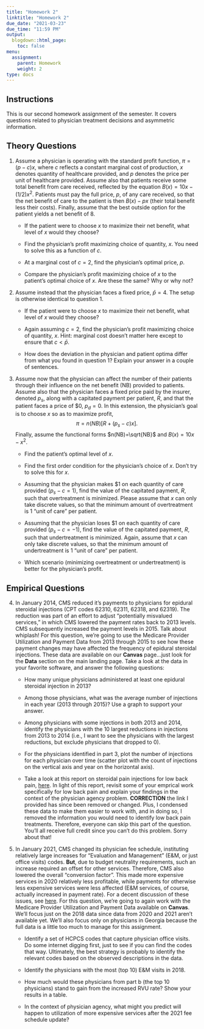 ```yaml
---
title: "Homework 2"
linktitle: "Homework 2"
due_date: "2021-03-23"
due_time: "11:59 PM"
output:
  blogdown::html_page:
    toc: false
menu:
  assignment:
    parent: Homework
    weight: 2
type: docs
---
```


## Instructions
This is our second homework assignment of the semester. It covers questions related to physician treatment decisions and asymmetric information. 

## Theory Questions
1. Assume a physician is operating with the standard profit function, $\pi = (p-c)x$, where $c$ reflects a constant marginal cost of production, $x$ denotes quantity of healthcare provided, and $p$ denotes the price per unit of healthcare provided. Assume also that patients receive some total benefit from care received, reflected by the equation $B(x)=10x - (1/2)x^{2}$. Patients must pay the full price, $p$, of any care received, so that the net benefit of care to the patient is then $B(x)-px$ (their total benefit less their costs). Finally, assume that the best outside option for the patient yields a net benefit of 8.

    + If the patient were to choose $x$ to maximize their net benefit, what level of $x$ would they choose?
    
    + Find the physician's profit maximizing choice of quantity, $x$. You need to solve this as a function of $c$.
    
    + At a marginal cost of $c=2$, find the physician's optimal price, $p$.
    
    + Compare the physician's profit maximizing choice of $x$ to the patient's optimal choice of $x$. Are these the same? Why or why not?


2. Assume instead that the physician faces a fixed price, $\bar{p}=4$. The setup is otherwise identical to question 1.

    + If the patient were to choose $x$ to maximize their net benefit, what level of $x$ would they choose?
    
    + Again assuming $c=2$, find the physician's profit maximizing choice of quantity, $x$. Hint: marginal cost doesn't matter here except to ensure that $c<\bar{p}$.
    
    + How does the deviation in the physician and patient optima differ from what you found in question 1? Explain your answer in a couple of sentences.


3. Assume now that the physician can affect the number of their patients through their influence on the net benefit (NB) provided to patients. Assume also that the physician faces a fixed price paid by the insurer, denoted $p_{s}$, along with a capitated payment per patient, $R$, and that the patient faces a price of <span>&#36;</span>0, $p_{d}=0$. In this extension, the physician's goal is to choose $x$ so as to maximize profit, $$\pi = n\left(NB\right) \left[R + (p_{s}-c)x \right].$$ Finally, assume the functional forms $n(NB)=\sqrt{NB}$ and $B(x)=10x-x^{2}$.

    + Find the patient's optimal level of $x$.
    
    + Find the first order condition for the physician's choice of $x$. Don't try to solve this for $x$.
    
    + Assuming that the physician makes <span>&#36;</span>1 on each quantity of care provided ($p_{s}-c=1$), find the value of the capitated payment, $R$, such that overtreatment is minimized. Please assume that $x$ can only take discrete values, so that the minimum amount of overtreatment is 1 "unit of care" per patient.
    
    + Assuming that the physician loses <span>&#36;</span>1 on each quantity of care provided ($p_{s}-c=-1$), find the value of the capitated payment, $R$, such that undertreatment is minimized. Again, assume that $x$ can only take discrete values, so that the minimum amount of undertreatment is 1 "unit of care" per patient.
    
    + Which scenario (minimizing overtreatment or undertreatment) is better for the physician's profit.

    
## Empirical Questions

4. In January 2014, CMS reduced it's payments to physicians for epidural steroidal injections (CPT codes 62310, 62311, 62318, and 62319). The reduction was part of an effort to adjust "potentially misvalued services," in which CMS lowered the payment rates back to 2013 levels. CMS subsequently increased the payment levels in 2015. Talk about whiplash! For this question, we're going to use the Medicare Provider Utilization and Payment Data from 2013 through 2015 to see how these payment changes may have affected the frequency of epidural steroidal injections. These data are available on our **Canvas** page...just look for the **Data** section on the main landing page. Take a look at the data in your favorite software, and answer the following questions:

    + How many unique physicians administered at least one epidural steroidal injection in 2013?
    
    + Among those physicians, what was the average number of injections in each year (2013 through 2015)? Use a graph to support your answer.
    
    + Among physicians with some injections in both 2013 and 2014, identify the physicians with the 10 largest reductions in injections from 2013 to 2014 (i.e., I want to see the physicians with the largest reductions, but exclude physicians that dropped to 0).
    
    + For the physicians identified in part 3, plot the number of injections for each physician over time (scatter plot with the count of injections on the vertical axis and year on the horizontal axis).
    
    + Take a look at this report on steroidal pain injections for low back pain, [here](https://www.cms.gov/Medicare/Coverage/DeterminationProcess/Downloads/id98TA.pdf). In light of this report, revisit some of your emprical work specifically for low back pain and explain your findings in the context of the physician agency problem. **CORRECTION** the link I provided has since been removed or changed. Plus, I condensed these data to make them easier to work with, and in doing so, I removed the information you would need to identify low back pain treatments. Therefore, everyone can skip this part of the question. You'll all receive full credit since you can't do this problem. Sorry about that!
    

5. In January 2021, CMS changed its physician fee schedule, instituting relatively large increases for "Evaluation and Management" (E&M, or just office visits) codes. **But**, due to budget neutrality requirements, such an increase required an offset for other services. Therefore, CMS also lowered the overall "conversion factor". This made more expensive services in 2020 relatively less profitable, while payments for otherwise less expensive services were less affected (E&M services, of course, actually increased in payment rate). For a decent discussion of these issues, see [here](https://www.jtaylor.com/news/on-december-1-2020-the-centers-for-medicare-and-medicaid). For this question, we're going to again work with the Medicare Provider Utilization and Payment Data available on **Canvas**. We'll focus just on the 2018 data since data from 2020 and 2021 aren't available yet. We'll also focus only on physicians in Georgia because the full data is a little too much to manage for this assignment.

    + Identify a set of HCPCS codes that capture physician office visits. Do some internet digging first, just to see if you can find the codes that way. Ultimately, the best strategy is probably to identify the relevant codes based on the observed descriptions in the data.
    
    + Identify the physicians with the most (top 10) E&M visits in 2018.
    
    + How much would these physicians from part b (the top 10 physicians) stand to gain from the increased RVU rate? Show your results in a table.
    
    + In the context of physician agency, what might you predict will happen to utilization of more expensive services after the 2021 fee schedule update?